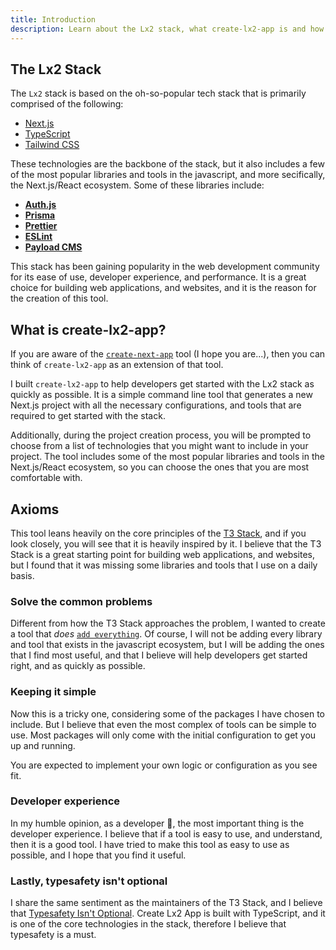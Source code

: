 ```yaml
---
title: Introduction
description: Learn about the Lx2 stack, what create-lx2-app is and how it works.
---
```


## The Lx2 Stack

The `Lx2` stack is based on the oh-so-popular tech stack that is primarily
comprised of the following:

- [Next.js](https://nextjs.org/)
- [TypeScript](https://www.typescriptlang.org/)
- [Tailwind CSS](https://tailwindcss.com/)

These technologies are the backbone of the stack, but it also includes a few of
the most popular libraries and tools in the javascript, and more secifically,
the Next.js/React ecosystem. Some of these libraries include:

- [**Auth.js**](https://authjs.dev/)
- [**Prisma**](https://www.prisma.io/)
- [**Prettier**](https://prettier.io/)
- [**ESLint**](https://eslint.org/)
- [**Payload CMS**](https://payloadcms.com/)

This stack has been gaining popularity in the web development community for its
ease of use, developer experience, and performance. It is a great choice for
building web applications, and websites, and it is the reason for the creation
of this tool.

## What is create-lx2-app?

If you are aware of the
[`create-next-app`](https://nextjs.org/docs/app/getting-started/installation)
tool (I hope you are...), then you can think of `create-lx2-app` as an extension
of that tool.

I built `create-lx2-app` to help developers get started with the Lx2 stack as
quickly as possible. It is a simple command line tool that generates a new
Next.js project with all the necessary configurations, and tools that are
required to get started with the stack.

Additionally, during the project creation process, you will be prompted to
choose from a list of technologies that you might want to include in your
project. The tool includes some of the most popular libraries and tools in the
Next.js/React ecosystem, so you can choose the ones that you are most
comfortable with.

## Axioms

This tool leans heavily on the core principles of the
[T3 Stack](https://create.t3.gg/), and if you look closely, you will see that it
is heavily inspired by it. I believe that the T3 Stack is a great starting point
for building web applications, and websites, but I found that it was missing
some libraries and tools that I use on a daily basis.

### Solve the common problems

Different from how the T3 Stack approaches the problem, I wanted to create a
tool that _does_
[`add everything`](https://create.t3.gg/en/introduction#solve-problems). Of
course, I will not be adding every library and tool that exists in the
javascript ecosystem, but I will be adding the ones that I find most useful, and
that I believe will help developers get started right, and as quickly as
possible.

### Keeping it simple

Now this is a tricky one, considering some of the packages I have chosen to
include. But I believe that even the most complex of tools can be simple to use.
Most packages will only come with the initial configuration to get you up and
running.

<Callout type="info">
  You are expected to implement your own logic or configuration as you see fit.
</Callout>

### Developer experience

In my humble opinion, as a developer 🧂, the most important thing is the
developer experience. I believe that if a tool is easy to use, and understand,
then it is a good tool. I have tried to make this tool as easy to use as
possible, and I hope that you find it useful.

### Lastly, typesafety isn't optional

I share the same sentiment as the maintainers of the T3 Stack, and I believe
that
[Typesafety Isn't Optional](https://create.t3.gg/en/introduction#typesafety-isnt-optional).
Create Lx2 App is built with TypeScript, and it is one of the core technologies
in the stack, therefore I believe that typesafety is a must.
